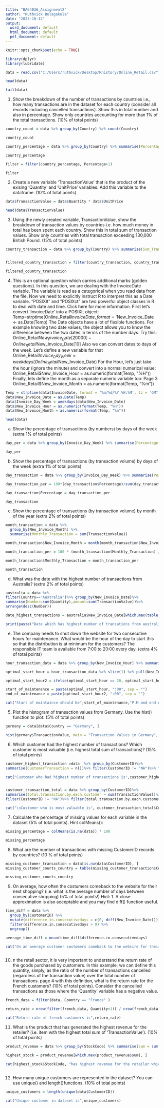 ```yaml
---
title: "BA64036_Assignment2"
author: "Ruthvick Bulagakula"
date: "2023-10-12"
output:
  word_document: default
  html_document: default
  pdf_document: default
---
```


```r
knitr::opts_chunk$set(echo = TRUE)
```

```r
library(dplyr)
library(lubridate)

```

```r

data = read.csv("C:/Users/ruthvick/Desktop/Rhistory/Online_Retail.csv")

head(data)

tail(data)

```
1. Show the breakdown of the number of transactions by countries i.e., how many transactions are in the dataset for each country (consider all records including cancelled transactions). Show this in total number and also in percentage. Show only countries accounting for more than 1% of the total transactions. (10% of total points)

```r

country_count = data %>% group_by(Country) %>% count(Country)

country_count

country_percentage = data %>% group_by(Country) %>% summarise(Percentage = 100* n()/nrow(data))

country_percentage

filter = filter(country_percentage, Percentage>1)

filter

```

2. Create a new variable ‘TransactionValue’ that is the product of the exising ‘Quantity’ and ‘UnitPrice’ variables. Add this variable to the dataframe. (10% of total points)

```r

data$TransactionValue = data$Quantity * data$UnitPrice

head(data$TransactionValue)

```
3. Using the newly created variable, TransactionValue, show the breakdown of transaction values by countries i.e. how much money in total has been spent each country. Show this in total sum of transaction values. Show only countries with total transaction exceeding 130,000 British Pound. (15% of total points)

```r

country_transaction = data %>% group_by(Country) %>% summarise(Sum_Transaction=sum(TransactionValue))


filtered_country_transaction = filter(country_transaction, country_transaction$Sum_Transaction>13000)

filtered_country_transaction


```
4. This is an optional question which carries additional marks (golden questions). In this question, we are dealing with the InvoiceDate variable. The variable is read as a categorical when you read data from the file. Now we need to explicitly instruct R to interpret this as a Date variable. "POSIXlt" and "POSIXct" are two powerful object classes in R to deal with date and time. Click here for more information. First let’s convert ‘InvoiceDate’ into a POSIXlt object: Temp=strptime(Online_Retail$InvoiceDate,format='%m/%d/%Y %H:%M',tz='GMT') Check the variable using, head(Temp). Now, let’s separate date, day of the week and hour components dataframe with names as New_Invoice_Date, Invoice_Day_Week and New_Invoice_Hour: Online_Retail$New_Invoice_Date <- as.Date(Temp) The Date objects have a lot of flexible functions. For example knowing two date values, the object allows you to know the difference between the two dates in terms of the number days. Try this: Online_Retail$New_Invoice_Date[20000]- Online_Retail$New_Invoice_Date[10] Also we can convert dates to days of the week. Let’s define a new variable for that Online_Retail$Invoice_Day_Week= weekdays(Online_Retail$New_Invoice_Date) For the Hour, let’s just take the hour (ignore the minute) and convert into a normal numerical
value: Online_Retail$New_Invoice_Hour = as.numeric(format(Temp, "%H")) Finally, lets define the month as a separate numeric variable too: Page 3 Online_Retail$New_Invoice_Month = as.numeric(format(Temp, "%m"))

```r

Temp = strptime(data$InvoiceDate, format = '%m/%d/%Y %H:%M', tz = 'GMT')
data$New_Invoice_Date = as.Date(Temp)
data$Invoice_Day_Week = weekdays(data$New_Invoice_Date)
data$New_Invoice_Hour = as.numeric(format(Temp, "%H"))
data$New_Invoice_Month = as.numeric(format(Temp, "%m"))
```

```r

head(data)


```
a. Show the percentage of transactions (by numbers) by days of the week (extra 1% of total
points)
```r

day_per = data %>% group_by(Invoice_Day_Week) %>% summarise(Percentage = 100* n()/nrow(data))

day_per

```
b. Show the percentage of transactions (by transaction volume) by days of the week (extra 1%
of total points)

```r

day_transaction = data %>% group_by(Invoice_Day_Week) %>% summarise(Percentage= sum(TransactionValue))

day_transaction_per = 100*(day_transaction$Percentage)/sum(day_transaction$Percentage)

day_transaction$Percentage = day_transaction_per

day_transaction

```

c. Show the percentage of transactions (by transaction volume) by month of the year (extra 2% of total points)

```r


month_transaction = data %>% 
  group_by(New_Invoice_Month) %>% 
  summarise(Monthly_Transaction = sum(TransactionValue))

month_transaction$New_Invoice_Month = month(month_transaction$New_Invoice_Month, label = TRUE)

month_transaction_per = 100 * (month_transaction$Monthly_Transaction) / sum(month_transaction$Monthly_Transaction)

month_transaction$Monthly_Transaction = month_transaction_per

month_transaction

```

d. What was the date with the highest number of transactions from Australia? (extra 2% of total
points)

```r

australia = data %>% 
filter(Country=='Australia')%>% group_by(New_Invoice_Date)%>%
summarise(Number=sum(Quantity),amount=sum(TransactionValue))%>%
arrange(desc(Number))

date_highest_transactions = australia$New_Invoice_Date[which.max(table(australia$New_Invoice_Date))]

print(paste("Date which has highest number of transations from australia is", date_highest_transactions))


```
e. The company needs to shut down the website for two consecutive hours for maintenance.
What would be the hour of the day to start this so that the distribution is at minimum for the customers? The responsible IT team is available from 7:00 to 20:00 every day. (extra 4% of total points)

```r

hour_transaction_data = data %>% group_by(New_Invoice_Hour) %>% summarize(Count = n()) %>% filter(New_Invoice_Hour >= 7 & New_Invoice_Hour <= 20) %>% arrange(Count)

optimal_start_hour = hour_transaction_data %>% slice(1) %>% pull(New_Invoice_Hour)

optimal_start_hour2 = ifelse(optimal_start_hour == 20, optimal_start_hour - 1, optimal_start_hour + 1)

start_of_maintenance = paste(optimal_start_hour, ":00", sep = "")
end_of_maintenance = paste(optimal_start_hour2, ":00", sep = "")

cat("Start of maintaince should be",start_of_maintenance,"P.M and end of maintance should be",end_of_maintenance, "P.M")


```
5. Plot the histogram of transaction values from Germany. Use the hist() function to plot. (5% of total points)
```r

germany = data[data$Country == "Germany", ]

hist(germany$TransactionValue, main = "Transaction Values in Germany", xlab = "Transaction Value")


```
6. Which customer had the highest number of transactions? Which customer is most valuable (i.e.
highest total sum of transactions)? (15% of total points)

```r

customer_highest_transaction =data  %>% group_by(CustomerID)%>%
summarise(CustomerTransaction = n())%>% filter(CustomerID != "NA")%>% filter(CustomerTransaction ==max(CustomerTransaction) )

cat("Customer who had highest number of transactions is",customer_highest_transaction$CustomerID)


customer_transaction_total = data %>% group_by(CustomerID)%>%
summarise(total.transaction.by.each.customer = sum(TransactionValue))%>% arrange(desc(total.transaction.by.each.customer))%>%
filter(CustomerID != "NA")%>% filter(total.transaction.by.each.customer ==max(total.transaction.by.each.customer) )

cat("\nCustomer who is most valuable is", customer_transaction_total$CustomerID)

```
7. Calculate the percentage of missing values for each variable in the dataset (5% of total points). Hint colMeans():

```r

missing_percentage = colMeans(is.na(data)) * 100

missing_percentage


```
8. What are the number of transactions with missing CustomerID records by countries? (10 % of total points)

```r

missing_customer_transaction = data[is.na(data$CustomerID), ]
missing_customer_counts_country = table(missing_customer_transaction$Country)

missing_customer_counts_country


```
9. On average, how often the costumers comeback to the website for their next shopping? (i.e. what is the average number of days between consecutive shopping) (5% of total points!) Hint: 1. A close approximation is also acceptable and you may find diff() function useful.

```r


time_diff = data %>% 
  group_by(CustomerID) %>%
  mutate(difference.in.consecutivedays = c(0, diff(New_Invoice_Date))) %>%
  filter(difference.in.consecutivedays > 0) %>%
  ungroup()

average_time_diff = mean(time_diff$difference.in.consecutivedays)

cat("On an average customer customers comeback to the websire for their next shopping is after",average_time_diff, "days")



```
10. n the retail sector, it is very important to understand the return rate of the goods purchased by customers. In this example, we can define this quantity, simply, as the ratio of the number of transactions cancelled (regardless of the transaction value) over the total number of transactions. page 4 with this definition, what is the return rate for the French customers? (10% of total points). Consider the cancelled transactions as those where the ‘Quantity’ variable has a negative value.

```r

french_data = filter(data, Country == "France" )

return_rate = nrow(filter(french_data, Quantity<1)) / nrow(french_data)

cat("Return rate of french customers is",return_rate)


```
11. What is the product that has generated the highest revenue for the retailer? (i.e. item with the highest total sum of ‘TransactionValue’). (10% of total points)

```r

product_revenue = data %>% group_by(StockCode) %>% summarise(sum = sum(TransactionValue))

highest_stock = product_revenue[which.max(product_revenue$sum), ]

cat(highest_stock$StockCode, "has highest revenue for the retailer which is around", highest_stock$sum)



```
12. How many unique customers are represented in the dataset? You can use unique() and length()functions. (10% of total points)

```r

unique_customers = length(unique(data$CustomerID))

cat("Unique customer in dataset is",unique_customers)


```

